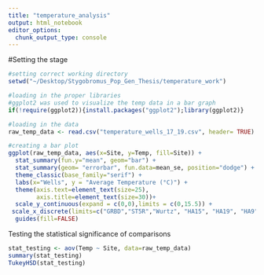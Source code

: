 ```yaml
---
title: "temperature_analysis"
output: html_notebook
editor_options: 
  chunk_output_type: console
---
```


#Setting the stage
```r
#setting correct working directory
setwd("~/Desktop/Stygobromus_Pop_Gen_Thesis/temperature_work")

#loading in the proper libraries
#ggplot2 was used to visualize the temp data in a bar graph
if(!require(ggplot2)){install.packages("ggplot2");library(ggplot2)}

#loading in the data
raw_temp_data <- read.csv("temperature_wells_17_19.csv", header= TRUE)
```

```r
#creating a bar plot
ggplot(raw_temp_data, aes(x=Site, y=Temp, fill=Site)) + 
  stat_summary(fun.y="mean", geom="bar") +
  stat_summary(geom= "errorbar", fun.data=mean_se, position="dodge") +
  theme_classic(base_family="serif") +
  labs(x="Wells", y = "Average Temperature (°C)") +
  theme(axis.text=element_text(size=25),
        axis.title=element_text(size=30))+
  scale_y_continuous(expand = c(0,0),limits = c(0,15.5)) +
 scale_x_discrete(limits=c("GRBD","ST5R","Wurtz", "HA15", "HA19", "HA9")) + scale_fill_manual(values=c("darkgreen", "darkblue", "dodgerblue", "cyan", "darkolivegreen", "black")) +
  guides(fill=FALSE)

```

Testing the statistical significance of comparisons
```r
stat_testing <- aov(Temp ~ Site, data=raw_temp_data)
summary(stat_testing)
TukeyHSD(stat_testing)
```

